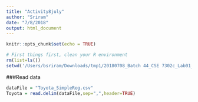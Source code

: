 ```yaml
---
title: "Activity8july"
author: "Sriram"
date: "7/8/2018"
output: html_document
---
```


```r
knitr::opts_chunk$set(echo = TRUE)
```


```r
# First things first, clean your R environment
rm(list=ls())
setwd('/Users/bsriram/Downloads/tmp1/20180708_Batch 44_CSE 7302c_Lab01_SimpleLinearRegression')

```

###Read data
```r
dataFile = "Toyota_SimpleReg.csv"
Toyota = read.delim(dataFile,sep=",",header=TRUE)
```